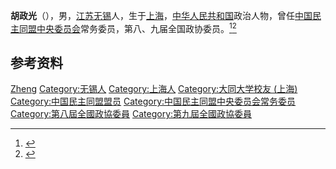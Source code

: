 '''胡政光'''（{{bd|1931年|1月}}），男，[[江苏|江苏]][[无锡|无锡]]人，生于[[上海|上海]]，[[中华人民共和国|中华人民共和国]]政治人物，曾任[[中国民主同盟中央委员会|中国民主同盟中央委员会]]常务委员，第八、九届全国政协委员。<ref>{{Cite book|title=中华人民共和国职官志|author=何虎生, 李耀东, 向常福主编|publisher=中国社会出版社|year=2003|isbn=9787800883934|location=北京|pages=}}</ref><ref>{{Cite book|title=历届全国政协委员人名辞典|author=|publisher=中国国际广播出版社|year=1996|isbn=9787507813746|location=北京|pages=286}}</ref>

== 参考资料 ==
{{reflist}}

{{中国人物小作品}}
{{Navboxes 
| title  = 胡政光在[[中国民主同盟|中国民主同盟]]的职务
| list1  =
{{中国民主同盟第七届中央委员会}}
{{中国民主同盟第八届中央委员会}}
}}

{{Authority control}}
{{DEFAULTSORT:Hu胡}}
[[Category:胡姓|Zheng]]
[[Category:无锡人|Category:无锡人]]
[[Category:上海人|Category:上海人]]
[[Category:大同大学校友_(上海)|Category:大同大学校友 (上海)]]
[[Category:中国民主同盟盟员|Category:中国民主同盟盟员]]
[[Category:中国民主同盟中央委员会常务委员|Category:中国民主同盟中央委员会常务委员]]
[[Category:第八屆全國政協委員|Category:第八屆全國政協委員]]
[[Category:第九屆全國政協委員|Category:第九屆全國政協委員]]